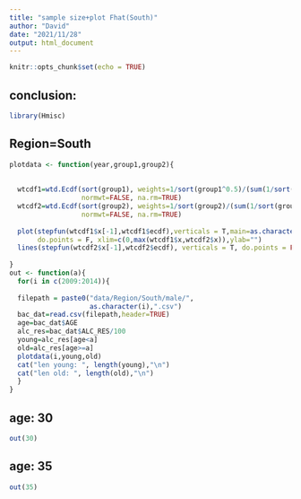 ```yaml
---
title: "sample size+plot Fhat(South)"
author: "David"
date: "2021/11/28"
output: html_document
---
```


```r
knitr::opts_chunk$set(echo = TRUE)
```
## conclusion:   


```r
library(Hmisc)
```
## Region=South  

```r
plotdata <- function(year,group1,group2){
  
  
  wtcdf1=wtd.Ecdf(sort(group1), weights=1/sort(group1^0.5)/(sum(1/sort(group1^0.5))), 
                  normwt=FALSE, na.rm=TRUE)
  wtcdf2=wtd.Ecdf(sort(group2), weights=1/sort(group2)/(sum(1/sort(group2))), 
                  normwt=FALSE, na.rm=TRUE)
  
  plot(stepfun(wtcdf1$x[-1],wtcdf1$ecdf),verticals = T,main=as.character(year),
       do.points = F, xlim=c(0,max(wtcdf1$x,wtcdf2$x)),ylab="")
  lines(stepfun(wtcdf2$x[-1],wtcdf2$ecdf), verticals = T, do.points = FALSE, col="red")
  
}
out <- function(a){
  for(i in c(2009:2014)){
  
  filepath = paste0("data/Region/South/male/",
                    as.character(i),".csv")
  bac_dat=read.csv(filepath,header=TRUE)
  age=bac_dat$AGE
  alc_res=bac_dat$ALC_RES/100 
  young=alc_res[age<a]
  old=alc_res[age>=a]
  plotdata(i,young,old)
  cat("len young: ", length(young),"\n")
  cat("len old: ", length(old),"\n")
  }
}

```
## age: 30  
```r
out(30)
```

## age: 35
```r
out(35)
```
